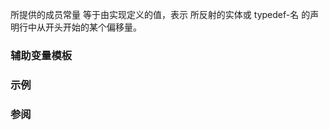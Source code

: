 {{cpp/experimental/reflect/title|get_source_column}}
{{cpp/experimental/reflect/navbar}}
{{ddcl | since=reflection_ts | header=experimental/reflect |
template&lt; Object T &gt;
struct get_source_column;
}}

所提供的成员常量 {{tt|value}} 等于由实现定义的值，表示 {{tt|T}} 所反射的实体或 typedef-名 的声明行中从开头开始的某个偏移量。

=== 辅助变量模板 ===
{{ddcl | since=reflection_ts | 1=
template&lt; class T &gt;
constexpr auto get_source_column_v = get_source_column&lt;T&gt;::value;
}}
{{cpp/types/integral_constant/inherit2 |由实现定义的值，表示 {{tt|T}} 所反射的实体或 typedef-名 的声明行中从开头开始的某个偏移量|std::uint_least32_t}}

===示例===
{{todo|examples}}

===参阅===
{{dsc begin}}
{{dsc inc | cpp/utility/source_location/dsc column}}
{{dsc end}}